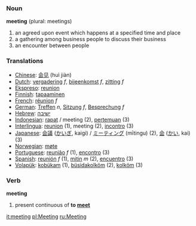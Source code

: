 ===Noun===

'''meeting''' (plural: meetings)

# an agreed upon event which happens at a specified time and place
# a gathering among business people to discuss their business
# an encounter between people

=== Translations ===
*[[Chinese]]: [[会见]] (huì jiàn)
*[[Dutch]]: [[vergadering]] ''f'', [[bijeenkomst]] ''f'', [[zitting]] ''f''
*[[Ekspreso]]: [[reunion]]
*[[Finnish]]: [[tapaaminen]]
*[[French]]: [[réunion]] ''f''
*[[German]]: [[Treffen]] ''n'', [[Sitzung]] ''f'', [[Besprechung]] ''f''
*[[Hebrew]]: [[ישיבה]]
*[[Indonesian]]: [[rapat]] / meeting (2), [[temu|pertemuan]] (3)
*[[Interlingua]]: [[reunion]] (1), meeting (2), [[incontro]] (3)
*[[Japanese]]: [[会議]] ([[かいぎ]], kaigi) / [[ミーティング]] (mītingu) (2), [[会]] ([[かい]], kai) (3)
*[[Norwegian]]: [[møte]]
*[[Portuguese]]: [[reunião]] ''f'' (1), [[encontro]] (3)
*[[Spanish]]: [[reunión]] ''f'' (1), [[mitin]] ''m'' (2), [[encuentro]] (3)
*[[Volapük]]: [[kobükam]] (1), [[büsidakolköm]] (2), [[kolköm]] (3)

===Verb===

'''meeting'''

#present continuous of '''to [[meet]]'''

[[it:meeting]]
[[pl:Meeting]]
[[ru:Meeting]]